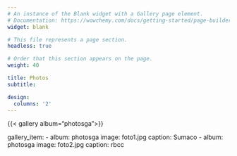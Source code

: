 ```yaml
---
# An instance of the Blank widget with a Gallery page element.
# Documentation: https://wowchemy.com/docs/getting-started/page-builder/
widget: blank

# This file represents a page section.
headless: true

# Order that this section appears on the page.
weight: 40

title: Photos
subtitle:

design:
  columns: '2'
---
```


{{< gallery album="photosga">}}

gallery_item:
- album: photosga
  image: foto1.jpg
  caption: Sumaco
- album: photosga
  image: foto2.jpg
  caption: rbcc
